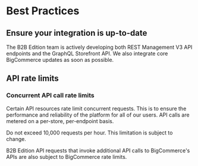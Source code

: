 # Best Practices

## Ensure your integration is up-to-date

The B2B Edition team is actively developing both REST Management V3 API endpoints and the GraphQL Storefront API. We also integrate core BigCommerce updates as soon as possible.

## API rate limits

### Concurrent API call rate limits

Certain API resources rate limit concurrent requests. This is to ensure the performance and reliability of the platform for all of our users. API calls are metered on a per-store, per-endpoint basis. 

<Callout type="info">
  Do not exceed 10,000 requests per hour. This limitation is subject to change.
</Callout>

B2B Edition API requests that invoke additional API calls to BigCommerce's APIs are also subject to BigCommerce rate limits.
